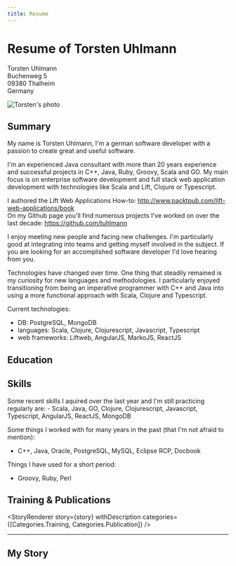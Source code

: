 ```yaml
---
title: Resume
---
```




<div
  css={{
    display: 'flex', 
    justifyContent: 'space-between', 
    marginBottom: 15,
    [bpMaxSM]: {
      flexDirection: "column-reverse",
      alignItems: "center"
    }
  }}
>
  <div css={{
    [bpMaxSM]: {
      textAlign: "center"
    }
  }}>
    <h1 css={{
      marginTop: 0,
      [bpMaxSM]: {
        marginTop: 10
      }
    }}>Resume of Torsten Uhlmann</h1>
    <p>
      Torsten Uhlmann<br/>
      Buchenweg 5<br/>
      09380 Thalheim<br/>
      Germany
    </p>
  </div>  
  <div>
    <img
      alt="Torsten's photo"
      css={{maxHeight: 200, display: 'block', marginBottom: 4, borderRadius: '5px'}}
      src={photo}
    />
  </div>
</div>

## Summary 
<div style={{backgroundColor: "#fff", borderRadius: "10px", padding: "40px", marginBottom: "20px"}}>
My name is Torsten Uhlmann, I'm a german software developer with a passion to create 
great and useful software.

I'm an experienced Java consultant with more than 20 years experience and successful 
projects in C++, Java, Ruby, Groovy, Scala and GO. My main focus is on enterprise 
software development and full stack web application development with technologies 
like Scala and Lift, Clojure or Typescript.

I authored the Lift Web Applications How-to: http://www.packtpub.com/lift-web-applications/book  
On my Github page you'll find numerous projects I've worked on over the last 
decade: https://github.com/tuhlmann

I enjoy meeting new people and facing new challenges.
I'm particularly good at integrating into teams and getting myself involved in the subject.
If you are looking for an accomplished software developer I'd love hearing from you.

Technologies have changed over time. One thing that steadily remained is my curiosity for new languages and methodologies.
I particularly enjoyed transitioning from being an imperative programmer with C++ and Java into using a more functional approach with Scala, Clojure and Typescript.

Current technologies:  
- DB: PostgreSQL, MongoDB  
- languages: Scala, Clojure, Clojurescript, Javascript, Typescript  
- web frameworks: Liftweb, AngularJS, MarkoJS, ReactJS

</div>

## Education
<StoryRenderer 
  story={story} 
  withDescription
  categories={[Categories.Education]} 
/>

## <a name="skills"></a>Skills
<div style={{backgroundColor: "#fff", borderRadius: "10px", padding: "40px", marginBottom: "20px"}}>
Some recent skills I aquired over the last year and I'm still practicing regularly are:
- Scala, Java, GO, Clojure, Clojurescript, Javascript, Typescript, AngularJS, ReactJS, MongoDB

Some things I worked with for many years in the past (that I'm not afraid to mention):
- C++, Java, Oracle, PostgreSQL, MySQL, Eclipse RCP, Docbook

Things I have used for a short period:
- Groovy, Ruby, Perl

</div>


## <a name="training"></a>Training & Publications

<StoryRenderer 
  story={story} 
  withDescription
  categories={[Categories.Training, Categories.Publication]} 
/>

<hr style={{marginTop: 0, marginBottom: 0}}/>

## My Story

<StoryRenderer 
  story={story} 
  withDescription
  withImages={false}
  categories={[Categories.Resume]}
  yearsBack={10}
  more="Wait, there's more..."
  less="Come on, hide that old crap"
/>

